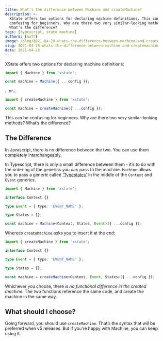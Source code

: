 ```yaml
---
title: What’s the difference between Machine and createMachine?
description: >-
  XState offers two options for declaring machine definitions. This can be
  confusing for beginners. Why are there two very similar-looking methods?
  What’s the difference?
tags: [typescript, state machine]
authors: [matt]
image: /blog/2021-04-28-whats-the-difference-between-machine-and-createmachine.png
slug: 2021-04-28-whats-the-difference-between-machine-and-createmachine
date: 2021-04-28
---
```


<head>
  <link
    rel="canonical"
    href="https://dev.to/mpocock1/xstate-what-s-the-difference-between-machine-and-createmachine-15h1"
  />
</head>

XState offers two options for declaring machine definitions:

```ts
import { Machine } from 'xstate';

const machine = Machine({ ...config });
```

…or…

```ts
import { createMachine } from 'xstate';

const machine = createMachine({ ...config });
```

This can be confusing for beginners. Why are there two very similar-looking methods? What’s the difference?

<!--truncate-->

## The Difference

In Javascript, there is no difference between the two. You can use them completely interchangeably.

In Typescript, there is only a small difference between them - it’s to do with the ordering of the generics you can pass to the machine. `Machine` allows you to pass a generic called ['Typestates'](https://xstate.js.org/docs/guides/typescript.html#typestates) in the middle of the `Context` and `Event` generics.

```ts
import { Machine } from 'xstate';

interface Context {}

type Event = { type: 'EVENT_NAME' };

type States = {};

const machine = Machine<Context, States, Event>({ ...config });
```

Whereas `createMachine` asks you to insert it at the end:

```ts
import { createMachine } from 'xstate';

interface Context {}

type Event = { type: 'EVENT_NAME' };

type States = {};

const machine = createMachine<Context, Event, States>({ ...config });
```

Whichever you choose, there is _no functional difference in the created machine_. The two functions reference the same code, and create the machine in the same way.

## What should I choose?

Going forward, you should use `createMachine`. That’s the syntax that will be preferred when v5 releases. But if you're happy with Machine, you can keep using it.
